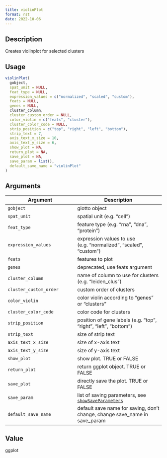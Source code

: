 ```yaml
--- 
title: violinPlot 
format: rst 
date: 2022-10-06 
--- 
```


## Description

Creates violinplot for selected clusters


## Usage

```r
violinPlot(
  gobject,
  spat_unit = NULL,
  feat_type = NULL,
  expression_values = c("normalized", "scaled", "custom"),
  feats = NULL,
  genes = NULL,
  cluster_column,
  cluster_custom_order = NULL,
  color_violin = c("feats", "cluster"),
  cluster_color_code = NULL,
  strip_position = c("top", "right", "left", "bottom"),
  strip_text = 7,
  axis_text_x_size = 10,
  axis_text_y_size = 6,
  show_plot = NA,
  return_plot = NA,
  save_plot = NA,
  save_param = list(),
  default_save_name = "violinPlot"
)
```


## Arguments

Argument      |Description
------------- |----------------
`gobject`     |     giotto object
`spat_unit`     |     spatial unit (e.g. "cell")
`feat_type`     |     feature type (e.g. "rna", "dna", "protein")
`expression_values`     |     expression values to use (e.g. "normalized", "scaled", "custom")
`feats`     |     features to plot
`genes`     |     deprecated, use feats argument
`cluster_column`     |     name of column to use for clusters (e.g. "leiden_clus")
`cluster_custom_order`     |     custom order of clusters
`color_violin`     |     color violin according to "genes" or "clusters"
`cluster_color_code`     |     color code for clusters
`strip_position`     |     position of gene labels (e.g. "top", "right", "left", "bottom")
`strip_text`     |     size of strip text
`axis_text_x_size`     |     size of x-axis text
`axis_text_y_size`     |     size of y-axis text
`show_plot`     |     show plot. TRUE or FALSE
`return_plot`     |     return ggplot object. TRUE or FALSE
`save_plot`     |     directly save the plot. TRUE or FALSE
`save_param`     |     list of saving parameters, see [`showSaveParameters`](#showsaveparameters)
`default_save_name`     |     default save name for saving, don't change, change save_name in save_param


## Value

ggplot


